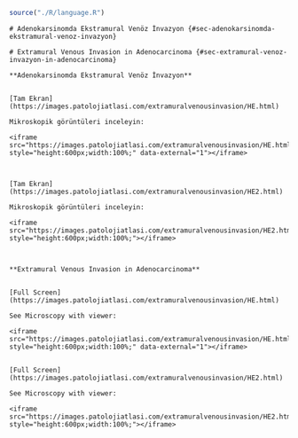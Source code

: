 ```r
source("./R/language.R")
```

```asis
# Adenokarsinomda Ekstramural Venöz İnvazyon {#sec-adenokarsinomda-ekstramural-venoz-invazyon}
```

```asis
# Extramural Venous Invasion in Adenocarcinoma {#sec-extramural-venoz-invazyon-in-adenocarcinoma}
```

```asis

**Adenokarsinomda Ekstramural Venöz İnvazyon**


[Tam Ekran](https://images.patolojiatlasi.com/extramuralvenousinvasion/HE.html)

Mikroskopik görüntüleri inceleyin:

<iframe src="https://images.patolojiatlasi.com/extramuralvenousinvasion/HE.html" style="height:600px;width:100%;" data-external="1"></iframe>



[Tam Ekran](https://images.patolojiatlasi.com/extramuralvenousinvasion/HE2.html)

Mikroskopik görüntüleri inceleyin:

<iframe src="https://images.patolojiatlasi.com/extramuralvenousinvasion/HE2.html" style="height:600px;width:100%;"></iframe>



```

```asis

**Extramural Venous Invasion in Adenocarcinoma**


[Full Screen](https://images.patolojiatlasi.com/extramuralvenousinvasion/HE.html)

See Microscopy with viewer: 

<iframe src="https://images.patolojiatlasi.com/extramuralvenousinvasion/HE.html" style="height:600px;width:100%;" data-external="1"></iframe>


[Full Screen](https://images.patolojiatlasi.com/extramuralvenousinvasion/HE2.html)

See Microscopy with viewer: 

<iframe src="https://images.patolojiatlasi.com/extramuralvenousinvasion/HE2.html" style="height:600px;width:100%;"></iframe>







```
